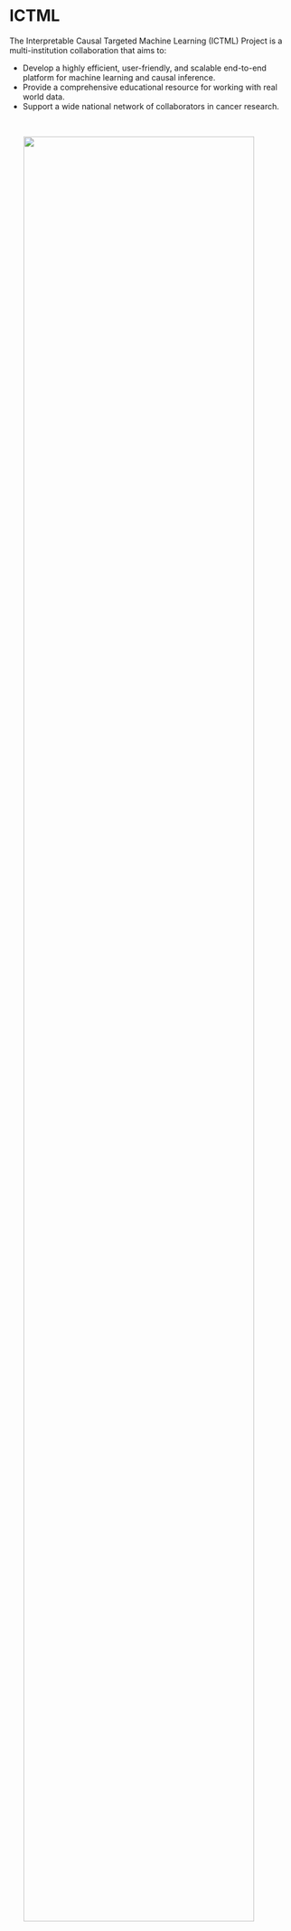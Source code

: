 # ICTML

The Interpretable Causal Targeted Machine Learning (ICTML) Project is a multi-institution 
collaboration that aims to: 

- Develop a highly efficient, user-friendly, and scalable end-to-end platform for machine learning and causal inference.
- Provide a comprehensive educational resource for working with real world data.
- Support a wide national network of collaborators in cancer research.

<br>

![](assets/ICTML_locations_logos.webp){style="width: 90%; margin: auto; display: block;"}
